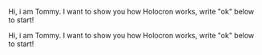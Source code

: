 Hi, i am Tommy. I want to show you how Holocron works, write "ok" below to start!

Hi, i am Tommy. I want to show you how Holocron works, write "ok" below to start!